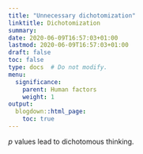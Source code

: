 ```yaml
---
title: "Unnecessary dichotomization"
linktitle: Dichotomization
summary:
date: 2020-06-09T16:57:03+01:00
lastmod: 2020-06-09T16:57:03+01:00
draft: false  
toc: false
type: docs  # Do not modify.
menu:
  significance:
    parent: Human factors
    weight: 1
output:
  blogdown::html_page:
    toc: true
---
```


$p$ values lead to dichotomous thinking.
